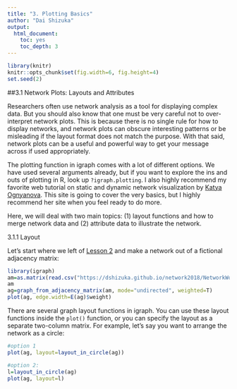 ```yaml
---
title: "3. Plotting Basics"
author: "Dai Shizuka"
output: 
  html_document:
    toc: yes
    toc_depth: 3
---
```

```r
library(knitr)
knitr::opts_chunk$set(fig.width=6, fig.height=4) 
set.seed(2)
```

##3.1 Network Plots: Layouts and Attributes

Researchers often use network analysis as a tool for displaying complex data. But you should also know that one must be very careful not to over-interpret network plots. This is because there is no single rule for how to display networks, and network plots can obscure interesting patterns or be misleading if the layout format does not match the purpose. With that said, network plots can be a useful and powerful way to get your message across if used appropriately.


The plotting function in igraph comes with a lot of different options. We have used several arguments already, but if you want to explore the ins and outs of plotting in R, look up `?igraph.plotting`. I also highly recommend my favorite web tutorial on static and dynamic network visualization by [Katya Ognyanova](http://kateto.net/network-visualization). This site is going to cover the very basics, but I highly recommend her site when you feel ready to do more. 

Here, we will deal with two main topics: (1) layout functions and how to merge network data and (2) attribute data to illustrate the network.

3.1.1 Layout

Let's start where we left of [Lesson 2](02_dataformats.html) and make a network out of a fictional adjacency matrix:

```r
library(igraph)
am=as.matrix(read.csv("https://dshizuka.github.io/network2018/NetworkWorkshop_SampleData/sample_adjmatrix.csv", header=T, row.names=1))
am
ag=graph_from_adjacency_matrix(am, mode="undirected", weighted=T)
plot(ag, edge.width=E(ag)$weight)
```

There are several graph layout functions in igraph. You can use these layout functions inside the `plot()` function, or you can specify the layout as a separate two-column matrix. For example, let’s say you want to arrange the network as a circle:

```r
#option 1
plot(ag, layout=layout_in_circle(ag))

#option 2:
l=layout_in_circle(ag) 
plot(ag, layout=l)
```